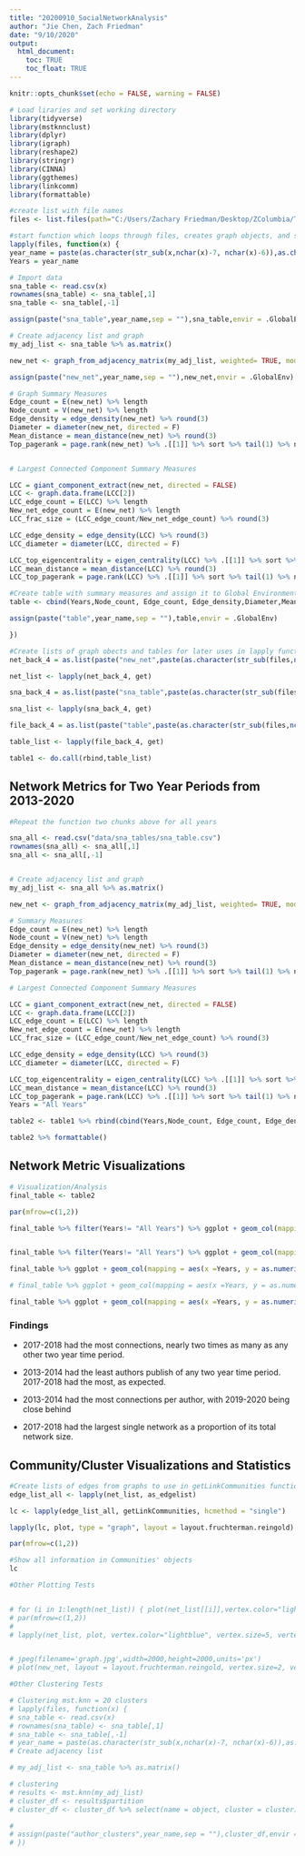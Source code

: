 ---
title: "20200910_SocialNetworkAnalysis"
author: "Jie Chen, Zach Friedman"
date: "9/10/2020"
output: 
  html_document:
    toc: TRUE
    toc_float: TRUE
---

```{r, include=FALSE}
knitr::opts_chunk$set(echo = FALSE, warning = FALSE)
```


```{r, message = F, warning = F, results = "hide"}
# Load liraries and set working directory
library(tidyverse)
library(mstknnclust)
library(dplyr)
library(igraph)
library(reshape2)
library(stringr)
library(CINNA)
library(ggthemes)
library(linkcomm)
library(formattable)
```

```{r, results = "hide"}
#create list with file names
files <- list.files(path="C:/Users/Zachary Friedman/Desktop/ZColumbia/TLTL Research/aiedu/data/sna_tables", pattern="\\d.csv", full.names=TRUE, recursive=FALSE)

#start function which loops through files, creates graph objects, and summary metrics
lapply(files, function(x) {
year_name = paste(as.character(str_sub(x,nchar(x)-7, nchar(x)-6)),as.character(str_sub(x,nchar(x)-5, nchar(x)-4)),sep = "-")
Years = year_name

# Import data
sna_table <- read.csv(x)
rownames(sna_table) <- sna_table[,1]
sna_table <- sna_table[,-1]

assign(paste("sna_table",year_name,sep = ""),sna_table,envir = .GlobalEnv)

# Create adjacency list and graph
my_adj_list <- sna_table %>% as.matrix()

new_net <- graph_from_adjacency_matrix(my_adj_list, weighted= TRUE, mode = "undirected")

assign(paste("new_net",year_name,sep = ""),new_net,envir = .GlobalEnv)

# Graph Summary Measures
Edge_count = E(new_net) %>% length
Node_count = V(new_net) %>% length
Edge_density = edge_density(new_net) %>% round(3)
Diameter = diameter(new_net, directed = F)
Mean_distance = mean_distance(new_net) %>% round(3)
Top_pagerank = page.rank(new_net) %>% .[[1]] %>% sort %>% tail(1) %>% names


# Largest Connected Component Summary Measures

LCC = giant_component_extract(new_net, directed = FALSE)
LCC <- graph.data.frame(LCC[2])
LCC_edge_count = E(LCC) %>% length
New_net_edge_count = E(new_net) %>% length
LCC_frac_size = (LCC_edge_count/New_net_edge_count) %>% round(3)

LCC_edge_density = edge_density(LCC) %>% round(3)
LCC_diameter = diameter(LCC, directed = F)

LCC_top_eigencentrality = eigen_centrality(LCC) %>% .[[1]] %>% sort %>% tail(1) %>% names
LCC_mean_distance = mean_distance(LCC) %>% round(3)
LCC_top_pagerank = page.rank(LCC) %>% .[[1]] %>% sort %>% tail(1) %>% names

#Create table with summary measures and assign it to Global Environment so loop doesn't overwrite
table <- cbind(Years,Node_count, Edge_count, Edge_density,Diameter,Mean_distance,Top_pagerank,LCC_frac_size,LCC_edge_density) %>% tbl_df

assign(paste("table",year_name,sep = ""),table,envir = .GlobalEnv)

})
```

```{r,results = "hide"}
#Create lists of graph obects and tables for later uses in lapply functions
net_back_4 = as.list(paste("new_net",paste(as.character(str_sub(files,nchar(files)-7, nchar(files)-6)),as.character(str_sub(files,nchar(files)-5, nchar(files)-4)),sep = "-"),sep = ""))

net_list <- lapply(net_back_4, get)

sna_back_4 = as.list(paste("sna_table",paste(as.character(str_sub(files,nchar(files)-7, nchar(files)-6)),as.character(str_sub(files,nchar(files)-5, nchar(files)-4)),sep = "-"),sep = ""))

sna_list <- lapply(sna_back_4, get)

file_back_4 = as.list(paste("table",paste(as.character(str_sub(files,nchar(files)-7, nchar(files)-6)),as.character(str_sub(files,nchar(files)-5, nchar(files)-4)),sep = "-"),sep = ""))

table_list <- lapply(file_back_4, get)

table1 <- do.call(rbind,table_list)

```

## Network Metrics for Two Year Periods from 2013-2020 

```{r}
#Repeat the function two chunks above for all years

sna_all <- read.csv("data/sna_tables/sna_table.csv")
rownames(sna_all) <- sna_all[,1]
sna_all <- sna_all[,-1]


# Create adjacency list and graph
my_adj_list <- sna_all %>% as.matrix()

new_net <- graph_from_adjacency_matrix(my_adj_list, weighted= TRUE, mode = "undirected")

# Summary Measures
Edge_count = E(new_net) %>% length
Node_count = V(new_net) %>% length
Edge_density = edge_density(new_net) %>% round(3)
Diameter = diameter(new_net, directed = F)
Mean_distance = mean_distance(new_net) %>% round(3)
Top_pagerank = page.rank(new_net) %>% .[[1]] %>% sort %>% tail(1) %>% names

# Largest Connected Component Summary Measures

LCC = giant_component_extract(new_net, directed = FALSE)
LCC <- graph.data.frame(LCC[2])
LCC_edge_count = E(LCC) %>% length
New_net_edge_count = E(new_net) %>% length
LCC_frac_size = (LCC_edge_count/New_net_edge_count) %>% round(3)

LCC_edge_density = edge_density(LCC) %>% round(3)
LCC_diameter = diameter(LCC, directed = F)

LCC_top_eigencentrality = eigen_centrality(LCC) %>% .[[1]] %>% sort %>% tail(1) %>% names
LCC_mean_distance = mean_distance(LCC) %>% round(3)
LCC_top_pagerank = page.rank(LCC) %>% .[[1]] %>% sort %>% tail(1) %>% names
Years = "All Years"

table2 <- table1 %>% rbind(cbind(Years,Node_count, Edge_count, Edge_density,Diameter,Mean_distance,Top_pagerank,LCC_frac_size,LCC_edge_density)) %>% tbl_df

table2 %>% formattable()
```

## Network Metric Visualizations

```{r}
# Visualization/Analysis
final_table <- table2

par(mfrow=c(1,2))

final_table %>% filter(Years!= "All Years") %>% ggplot + geom_col(mapping = aes(x=Years, y = as.numeric(Edge_count)),fill = "royalblue1") + geom_label(aes(x=Years, y = as.numeric(Edge_count), label = as.numeric(Edge_count))) + theme_bw() + labs(x = "Network Time Period", y = "Graph Edge Count", title = "Connections Between Authors Over Time")


final_table %>% filter(Years!= "All Years") %>% ggplot + geom_col(mapping = aes(x =Years, y = as.numeric(Node_count)),fill = "red4") + geom_label(aes(x=Years, y = as.numeric(Node_count), label = as.numeric(Node_count))) + theme_bw() + labs(x = "Network Time Period", y = "Graph Node Count", title = "Number of Authors Publishing Over Time")

final_table %>% ggplot + geom_col(mapping = aes(x =Years, y = as.numeric(Edge_density)),fill = "forestgreen") + geom_label(aes(x=Years, y = as.numeric(Edge_density), label = as.numeric(Edge_density))) + theme_bw() + labs(x = "Network Time Period", y = "Edge Density", title = "Connectendess of Network Graph Over Time")

# final_table %>% ggplot + geom_col(mapping = aes(x =Years, y = as.numeric(Mean_distance)),fill = "slateblue") + geom_label(aes(x=Years, y = as.numeric(Mean_distance), label = as.numeric(Mean_distance))) + theme_bw() + labs(x = "Network Time Period", y = "Mean Distance Between Nodes", title = "Sparsity of Network Over Time")

final_table %>% ggplot + geom_col(mapping = aes(x =Years, y = as.numeric(LCC_frac_size)),fill = "sienna3") + geom_label(aes(x=Years, y = as.numeric(LCC_frac_size), label = as.numeric(LCC_frac_size))) + theme_bw() + labs(x = "Network Time Period", y = "LCC Fraction (LCC Edge Count/Network Edge Count)", title = "Size of Largest Connected Componenet as a Fraction of Whole Network")

```

### Findings

* 2017-2018 had the most connections, nearly two times as many as any other two year time period.

* 2013-2014 had the least authors publish of any two year time period. 2017-2018 had the most, as expected.

* 2013-2014 had the most connections per author, with 2019-2020 being close behind

* 2017-2018 had the largest single network as a proportion of its total network size.

## Community/Cluster Visualizations and Statistics 

```{r, cache = T, results = "hide"}
#Create lists of edges from graphs to use in getLinkCommunities function
edge_list_all <- lapply(net_list, as_edgelist)

lc <- lapply(edge_list_all, getLinkCommunities, hcmethod = "single")

lapply(lc, plot, type = "graph", layout = layout.fruchterman.reingold)

par(mfrow=c(1,2))
```

```{r}
#Show all information in Communities' objects
lc
```



```{r}
#Other Plotting Tests


# for (i in 1:length(net_list)) { plot(net_list[[i]],vertex.color="lightblue", vertex.size=5, vertex.label=NA) }
# par(mfrow=c(1,2))
# 
# lapply(net_list, plot, vertex.color="lightblue", vertex.size=5, vertex.label=NA)


# jpeg(filename='graph.jpg',width=2000,height=2000,units='px')
# plot(new_net, layout = layout.fruchterman.reingold, vertex.size=2, vertex.label=NA, edge.color=grey(0.85), edge.width = E(net)$weight)

```


```{r,results = "hide"}
#Other Clustering Tests

# Clustering mst.knn = 20 clusters
# lapply(files, function(x) {
# sna_table <- read.csv(x)
# rownames(sna_table) <- sna_table[,1]
# sna_table <- sna_table[,-1]
# year_name = paste(as.character(str_sub(x,nchar(x)-7, nchar(x)-6)),as.character(str_sub(x,nchar(x)-5, nchar(x)-4)),sep = "-")
# Create adjacency list 

# my_adj_list <- sna_table %>% as.matrix()

# clustering
# results <- mst.knn(my_adj_list)
# cluster_df <- results$partition
# cluster_df <- cluster_df %>% select(name = object, cluster = cluster)

#   
# assign(paste("author_clusters",year_name,sep = ""),cluster_df,envir = .GlobalEnv)
# })
```
